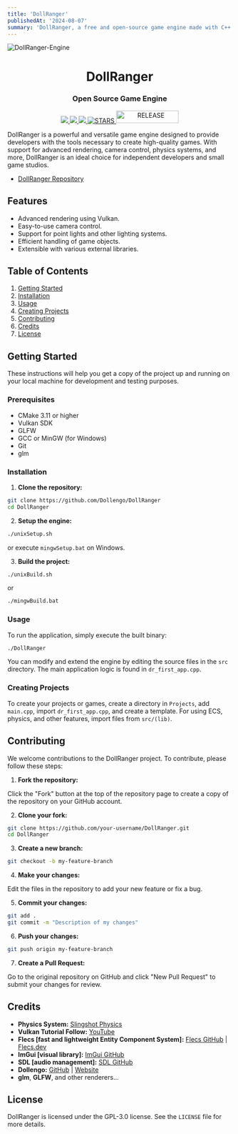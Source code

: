 ```yaml
---
title: 'DollRanger'
publishedAt: '2024-08-07'
summary: 'DollRanger, a free and open-source game engine made with C++'
---
```


![DollRanger-Engine](https://github.com/user-attachments/assets/322ed0ff-bcff-41fd-9827-fb73b5458c1c)

<h1 align="center">DollRanger</h1>
<h3 align="center">Open Source Game Engine</h3>

<p align='center'>
 <a href="https://ko-fi.com/dollengo">
    <img src="https://img.shields.io/badge/sponsor-30363D?style=for-the-badge&logo=GitHub-Sponsors&logoColor=white" />
  </a>
  <a href="https://cmake.org">
    <img src="https://img.shields.io/badge/CMake-%23008FBA.svg?style=for-the-badge&logo=cmake&logoColor=white" />
  </a>
  <a href="https://cplusplus.com">
    <img src="https://img.shields.io/badge/c%2B%2B-%2300599C.svg?style=for-the-badge&logo=c%2B%2B&logoColor=white" />
  </a>
  <a href="#">
    <img alt="STARS" src="https://img.shields.io/github/stars/dollengo/dollranger?style=for-the-badge">
  </a>
  <a href="#">
    <img alt="RELEASE" src="https://img.shields.io/badge/RELEASE-v1.0.0-blue?style=flat-square&logoColor=white" style="width: 140px; height: 28px;">
  </a>
</p>

DollRanger is a powerful and versatile game engine designed to provide developers with the tools necessary to create high-quality games. With support for advanced rendering, camera control, physics systems, and more, DollRanger is an ideal choice for independent developers and small game studios.

- [DollRanger Repository](https://github.com/Dollengo/DollRanger)

## Features

- Advanced rendering using Vulkan.
- Easy-to-use camera control.
- Support for point lights and other lighting systems.
- Efficient handling of game objects.
- Extensible with various external libraries.

## Table of Contents

1. [Getting Started](#getting-started)
2. [Installation](#installation)
3. [Usage](#usage)
4. [Creating Projects](#creating-projects)
5. [Contributing](#contributing)
6. [Credits](#credits)
7. [License](#license)

## Getting Started

These instructions will help you get a copy of the project up and running on your local machine for development and testing purposes.

### Prerequisites

- CMake 3.11 or higher
- Vulkan SDK
- GLFW
- GCC or MinGW (for Windows)
- Git
- glm

### Installation

1. **Clone the repository:**

```bash
git clone https://github.com/Dollengo/DollRanger
cd DollRanger
```

2. **Setup the engine:**

```bash
./unixSetup.sh
```
or execute `mingwSetup.bat` on Windows.

3. **Build the project:**

```bash
./unixBuild.sh
```
or
```bat
./mingwBuild.bat
```

### Usage

To run the application, simply execute the built binary:

```bash
./DollRanger
```

You can modify and extend the engine by editing the source files in the `src` directory. The main application logic is found in `dr_first_app.cpp`.

### Creating Projects

To create your projects or games, create a directory in `Projects`, add `main.cpp`, import `dr_first_app.cpp`, and create a template. For using ECS, physics, and other features, import files from `src/(lib)`.

## Contributing

We welcome contributions to the DollRanger project. To contribute, please follow these steps:

1. **Fork the repository:**

Click the "Fork" button at the top of the repository page to create a copy of the repository on your GitHub account.

2. **Clone your fork:**

```bash
git clone https://github.com/your-username/DollRanger.git
cd DollRanger
```

3. **Create a new branch:**

```bash
git checkout -b my-feature-branch
```

4. **Make your changes:**

Edit the files in the repository to add your new feature or fix a bug.

5. **Commit your changes:**

```bash
git add .
git commit -m "Description of my changes"
```

6. **Push your changes:**

```bash
git push origin my-feature-branch
```

7. **Create a Pull Request:**

Go to the original repository on GitHub and click "New Pull Request" to submit your changes for review.

## Credits

- **Physics System:** [Slingshot Physics](https://github.com/Slingshot-Physics/slingshot-community)
- **Vulkan Tutorial Follow:** [YouTube](https://youtu.be/Y9U9IE0gVHA?si=tkCGbDV9H_3cLwis)
- **Flecs [fast and lightweight Entity Component System]:** [Flecs GitHub](https://github.com/SanderMertens/flecs) | [Flecs.dev](https://www.flecs.dev/)
- **ImGui [visual library]:** [ImGui GitHub](https://github.com/ocornut/imgui)
- **SDL [audio management]:** [SDL GitHub](https://github.com/libsdl-org/SDL)
- **Dollengo:** [GitHub](https://github.com/dollengo) | [Website](https://dollengo.vercel.app)
- **glm**, **GLFW**, and other renderers...

## License

DollRanger is licensed under the GPL-3.0 license. See the `LICENSE` file for more details.
